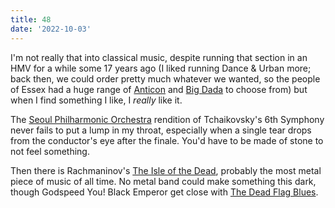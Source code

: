 ```yaml
---
title: 48
date: '2022-10-03'
---
```


I'm not really that into classical music, despite running that section in an HMV for a while some 17 years ago (I liked running Dance & Urban more; back then, we could order pretty much whatever we wanted, so the people of Essex had a huge range of [Anticon](https://en.wikipedia.org/wiki/Anticon) and [Big Dada](https://en.wikipedia.org/wiki/Big_Dada) to choose from) but when I find something I like, I _really_ like it.

The [Seoul Philharmonic Orchestra](https://youtu.be/IH-zp9LjiEs) rendition of Tchaikovsky's 6th Symphony never fails to put a lump in my throat, especially when a single tear drops from the conductor's eye after the finale. You'd have to be made of stone to not feel something.

Then there is Rachmaninov's [The Isle of the Dead](https://www.youtube.com/watch?v=dbbtmskCRUY), probably the most metal piece of music of all time. No metal band could make something this dark, though Godspeed You! Black Emperor get close with [The Dead Flag Blues](https://www.youtube.com/watch?v=VGKc3T7OVHE).
